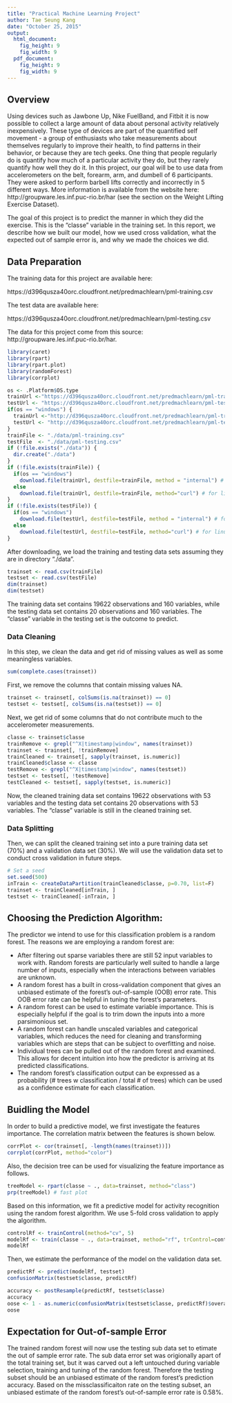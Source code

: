 ```yaml
---
title: "Practical Machine Learning Project"
author: Tae Seung Kang
date: "October 25, 2015"
output:
  html_document:
    fig_height: 9
    fig_width: 9
  pdf_document:
    fig_height: 9
    fig_width: 9
---
```


## Overview
Using devices such as Jawbone Up, Nike FuelBand, and Fitbit it is now possible to collect a large amount of data about personal activity relatively inexpensively. These type of devices are part of the quantified self movement - a group of enthusiasts who take measurements about themselves regularly to improve their health, to find patterns in their behavior, or because they are tech geeks. One thing that people regularly do is quantify how much of a particular activity they do, but they rarely quantify how well they do it. In this project, our goal will be to use data from accelerometers on the belt, forearm, arm, and dumbell of 6 participants. They were asked to perform barbell lifts correctly and incorrectly in 5 different ways. More information is available from the website here: http://groupware.les.inf.puc-rio.br/har (see the section on the Weight Lifting Exercise Dataset). 

The goal of this project is to predict the manner in which they did the exercise. This is the "classe" variable in the training set. In this report, we describe how we built our model, how we used cross validation, what the expected out of sample error is, and why we made the choices we did. 


## Data Preparation

The training data for this project are available here: 

https://d396qusza40orc.cloudfront.net/predmachlearn/pml-training.csv

The test data are available here: 

https://d396qusza40orc.cloudfront.net/predmachlearn/pml-testing.csv

The data for this project come from this source: http://groupware.les.inf.puc-rio.br/har. 

```r
library(caret)
library(rpart)
library(rpart.plot)
library(randomForest)
library(corrplot)

os <- .Platform$OS.type
trainUrl <-"https://d396qusza40orc.cloudfront.net/predmachlearn/pml-training.csv" # for linux
testUrl <- "https://d396qusza40orc.cloudfront.net/predmachlearn/pml-testing.csv" # for linux
if(os == "windows") {
  trainUrl <-"http://d396qusza40orc.cloudfront.net/predmachlearn/pml-training.csv" # for windows
  testUrl <- "http://d396qusza40orc.cloudfront.net/predmachlearn/pml-testing.csv" # for windows
} 
trainFile <- "./data/pml-training.csv"
testFile  <- "./data/pml-testing.csv"
if (!file.exists("./data")) {
  dir.create("./data")
}
if (!file.exists(trainFile)) {
  if(os == "windows") 
    download.file(trainUrl, destfile=trainFile, method = "internal") # for windows
  else
    download.file(trainUrl, destfile=trainFile, method="curl") # for linux
}
if (!file.exists(testFile)) {
  if(os == "windows") 
    download.file(testUrl, destfile=testFile, method = "internal") # for windows
  else
    download.file(testUrl, destfile=testFile, method="curl") # for linux
}
```  

After downloading, we load the training and testing data sets assuming they are in directory "./data".
```r
trainset <- read.csv(trainFile)
testset <- read.csv(testFile)
dim(trainset)
dim(testset)
```
The training data set contains 19622 observations and 160 variables, while the testing data set contains 20 observations and 160 variables. The "classe" variable in the testing set is the outcome to predict.

### Data Cleaning
In this step, we clean the data and get rid of missing values as well as some meaningless variables.
```r
sum(complete.cases(trainset))
```
First, we remove the columns that contain missing values NA.
```r
trainset <- trainset[, colSums(is.na(trainset)) == 0] 
testset <- testset[, colSums(is.na(testset)) == 0] 
```  
Next, we get rid of some columns that do not contribute much to the accelerometer measurements.
```r
classe <- trainset$classe
trainRemove <- grepl("^X|timestamp|window", names(trainset))
trainset <- trainset[, !trainRemove]
trainCleaned <- trainset[, sapply(trainset, is.numeric)]
trainCleaned$classe <- classe
testRemove <- grepl("^X|timestamp|window", names(testset))
testset <- testset[, !testRemove]
testCleaned <- testset[, sapply(testset, is.numeric)]
```
Now, the cleaned training data set contains 19622 observations with 53 variables and the testing data set contains 20 observations with 53 variables. The "classe" variable is still in the cleaned training set.

### Data Splitting
Then, we can split the cleaned training set into a pure training data set (70%) and a validation data set (30%). We will use the validation data set to conduct cross validation in future steps.  
```r
# Set a seed
set.seed(500) 
inTrain <- createDataPartition(trainCleaned$classe, p=0.70, list=F)
trainset <- trainCleaned[inTrain, ]
testset <- trainCleaned[-inTrain, ]
```

## Choosing the Prediction Algorithm:

The predictor we intend to use for this classification problem is a random forest. The reasons we are employing a random forest are:

- After filtering out sparse variables there are still 52 input variables to work with. Random forests are particularly well suited to handle a large number of inputs, especially when the interactions between variables are unknown.
- A random forest has a built in cross-validation component that gives an unbiased estimate of the forest's out-of-sample (OOB) error rate. This OOB error rate can be helpful in tuning the forest's parameters.
- A random forest can be used to estimate variable importance. This is especially helpful if the goal is to trim down the inputs into a more parsimonious set.
- A random forest can handle unscaled variables and categorical variables, which reduces the need for cleaning and transforming variables which are steps that can be subject to overfitting and noise.
- Individual trees can be pulled out of the random forest and examined. This allows for decent intuition into how the predictor is arriving at its predicted classifications.
- The random forest's classification output can be expressed as a probability (# trees w classification / total # of trees) which can be used as a confidence estimate for each classification.


## Buidling the Model

In order to build a predictive model, we first investigate the features importance.
The correlation matrix between the features is shown below.
```r
corrPlot <- cor(trainset[, -length(names(trainset))])
corrplot(corrPlot, method="color")
```

Also, the decision tree can be used for visualizing the feature importance as follows.
```r
treeModel <- rpart(classe ~ ., data=trainset, method="class")
prp(treeModel) # fast plot
```

Based on this information, we fit a predictive model for activity recognition using the random forest algorithm.
We use 5-fold cross validation to apply the algorithm.  
```r
controlRf <- trainControl(method="cv", 5)
modelRf <- train(classe ~ ., data=trainset, method="rf", trControl=controlRf, ntree=250)
modelRf
```
Then, we estimate the performance of the model on the validation data set.  
```r
predictRf <- predict(modelRf, testset)
confusionMatrix(testset$classe, predictRf)
```
```r
accuracy <- postResample(predictRf, testset$classe)
accuracy
oose <- 1 - as.numeric(confusionMatrix(testset$classe, predictRf)$overall[1])
oose
```


## Expectation for Out-of-sample Error

The trained random forest will now use the testing sub data set to etimate the out of sample error rate. The sub data error set was origionally apart of the total training set, but it was carved out a left untouched during variable selection, training and tuning of the random forest. Therefore the testing subset should be an unbiased estimate of the random forest's prediction accuracy.
Based on the missclassificaiton rate on the testing subset, an unbiased estimate of the random forest's out-of-sample error rate is 0.58%.
 



